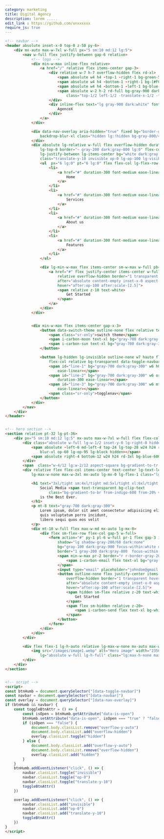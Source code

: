 ```yaml
---
category: marketing
title: Digital Agency 
description: lorem .....
edit_link : https://github.com/unxxxxxx
require_js: true
---
```



```html
<!-- navbar -->
<header absolute inset-x-0 top-0 z-50 py-6>
    <div mx-auto max-w-7xl w-full px="5 sm:10 md:12 lg:5">
        <nav w-full flex justify-between gap-6 relative>
            <!-- logo -->
            <div min-w-max inline-flex relative>
                <a href="/" relative flex items-center gap-3>
                    <div relative w-7 h-7 overflow-hidden flex rd-xl>
                        <span absolute w4 h4 -top-1 -right-1 bg-green-500 rd-md rotate-45></span>
                        <span absolute w4 h4 -bottom-1 -right-1 bg-[#FCDC58] rd-md rotate-45></span>
                        <span absolute w4 h4 -bottom-1 -left-1 bg-blue-600 rd-md rotate-45></span>
                        <span absolute w-2 h-2 rd-full bg-gray-900 dark:bg-white
                            class="top-1/2 left-1/2 -translate-x-1/2 -translate-y-1/2"></span>
                    </div>
                    <div inline-flex text="lg gray-900 dark:white" font-semibold>
                        AgenceX
                    </div>
                </a>
            </div>

            <div data-nav-overlay aria-hidden="true" fixed bg="border-gray-800/50" inset-0 backdrop-filter
                backdrop-blur-xl class="hidden lg:!hidden bg-gray-800/40">
            </div>
            <div absolute lg-relative w-full flex overflow-hidden duration-300 ease-linear top-full
                lg-top-0 border="~ gray-200 dark:gray-800 lg:0" flex-col lg-flex-row gap-y-6 gap-x-4
                lg-justify-between lg-items-center bg="white dark:gray-950 lg:!transparent"
                class="translate-y-10 invisible op-0 lg-op-100 lg-visible lg-translate-y-0" data-navbar>
                <ul  px="6 lg:0" pt="6 lg:0" flex flex-col lg-flex-row gap-y-4 gap-x-3 text="lg gray-700 dark:gray-300" w-full lg-justify-center lg-items-center>
                    <li>
                        <a href="#" duration-300 font-medium ease-linear hover-text-blue-600 py-3>
                            Home
                        </a>
                    </li>
                    <li>
                        <a href="#" duration-300 font-medium ease-linear hover-text-blue-600 py-3>
                            Services
                        </a>
                    </li>
                    <li>
                        <a href="#" duration-300 font-medium ease-linear hover-text-blue-600 py-3>
                            About us
                        </a>
                    </li>
                    <li>
                        <a href="#" duration-300 font-medium ease-linear hover-text-blue-600 py-3>
                            Features
                        </a>
                    </li>
                </ul>

                <div lg-min-w-max flex items-center sm-w-max w-full pb="6 lg:0" px="6 lg:0">
                    <a href="#" flex justify-center items-center w-full sm-w-max px6 h12 bg-blue-600 rd-full
                        relative overflow-hidden border="1 transparent hover:[#172554]" duration-300 ease-linear
                        after="absolute content-empty inset-x-0 aspect-square scale-0 op-70 origin-center duration-300 ease-linear rd-full top-0 left-0 bg-[#172554]"
                        hover="after:op-100 after:scale-[2.5]">
                        <span relative z-10 text-white>
                            Get Started
                        </span>
                    </a>
                </div>
            </div>


            <div min-w-max flex items-center gap-x-3>
                <button data-switch-theme outline-none flex relative text-gray-700 dark:text-gray-300 rd-full p-2 lg:p-3 border border-gray-100 dark:border-gray-900 bg-transparent>
                    <span class="sr-only">switch theme</span>
                    <span i-carbon-moon text-xl bg="gray-700 dark:gray-300" hidden dark-flex></span>
                    <span i-carbon-sun text-xl bg="gray-700 dark:gray-300" flex dark-hidden></span>
                </button>

                <button lg-hidden lg-invisible outline-none w7 hauto flex
                    flex-col relative bg-transparent data-toggle-navbar data-is-open="false">
                    <span id="line-1" bg="gray-700 dark:gray-300" w6 h0.5 rd-full transition-all duration-300
                        ease-linear></span>
                    <span id="line-2" bg="gray-700 dark:gray-300" w6 origin-center mt1 h0.5 rd-ful transition-all
                        duration-300 ease-linear></span>
                    <span id="line-3" bg="gray-700 dark:gray-300" w6 mt1 h0.5 rd-ful transition-all duration-300
                        ease-linear></span>
                    <span class="sr-only">togglenav</span>
                </button>
            </div>
        </nav>
    </div>
</header>


<!-- hero section -->
<section relative pt-32 lg-pt-36>
    <div px="5 sm:10 md:12 lg:5" mx-auto max-w-7xl w-full flex flex-col lg-flex-row gap-10 lg-gap-12>
        <div class="absolute w-full lg-w-1/2 inset-y-0 lg-right-0 hidden lg-block">
            <span absolute -left-6 md-left-4 top-24 lg-top-28 w24 h24 rotate-90 skew-x-12 rd-3xl bg-green-400
                blur-xl op-60 lg-op-95 lg-block hidden></span>
            <span absolute right-4 bottom-12 w24 h24 rd-3xl bg-blue-600 blur-xl op-80></span>
        </div>
        <span  class="w-4/12 lg:w-2/12 aspect-square bg-gradient-to-tr from-blue-600 to-green-400 absolute -top-5 lg-left-0 rd-full skew-y-12 blur-2xl op-40 skew-x-12 rotate-90"></span>
        <div relative flex flex-col items-center text-center lg-text-left lg-py-7 xl-py-8 lg-items-start
            lg-max-w-none max-w-3xl mx-auto lg-mx-0 lg-flex-1 class="lg-w-1/2">

            <h1 text="3xl/tight sm:4xl/tight md:5xl/tight xl:6xl/tight gray-900 dark:white" font-bold>
                Social Media <span text-transparent bg-clip-text
                    class="bg-gradient-to-br from-indigo-600 from-20% via-blue-600 via-30% to-green-600">Marketing</span>
                is the Best Ever.
            </h1>
            <p mt-8 text="gray-700 dark:gray-300">
                Lorem ipsum, dolor sit amet consectetur adipisicing elit. Dolores repellat perspiciatis aspernatur
                quis voluptatum porro incidunt,
                libero sequi quos eos velit
            </p>
            <div mt-10 w-full flex max-w-md mx-auto lg-mx-0>
                <div flex sm-flex-row flex-col gap-5 w-full>
                    <form action="#" py-1 pl-6 w-full pr-1 flex gap-3 items-center text="gray-600 dark:gray-400"
                        shadow="lg shadow-gray-200/60 dark:none"
                        bg="gray-100 dark:gray-900 focus-within:white dark:focus-within:gray-950"
                        border="1 gray-200 dark:gray-800  focus-within:blue-600" rd-full ease-linear>
                        <span min-w-max pr-2 border="r r-border-gray-200 dark:r-gray-800">
                            <span i-carbon-email flex text-xl bg="gray-800 dark:gray-200"></span>
                        </span>
                        <input type="email" placeholder="johndoe@gmail.com" w-full py-3 outline-none bg-transparent>
                        <button outline-none flex justify-center items-center sm-w-max min-w-max px6 h12 bg-blue-600 rd-full relative
                            overflow-hidden border="1 transparent hover:[#172554]" duration-300 ease-linear
                            after="absolute content-empty inset-x-0 aspect-square scale-0 op-70 origin-center duration-300 ease-linear rd-full top-0 left-0 bg-[#172554]"
                            hover="after:op-100 after:scale-[2.5]">
                            <span hidden sm-flex relative z-20 text-white>
                                Get Started
                            </span>
                            <span flex sm-hidden relative z-20>
                                <span i-carbon-send flex text-xl bg-white></span>
                            </span>
                        </button>
                    </form>
                </div>
            </div>
        </div>

        <div flex flex-1 lg-h-auto relative lg-max-w-none mx-auto max-w-3xl class=" lg-w-1/2">
            <img src="/images/image1.webp" alt="Hero image" width="2350" height="2359" rd-3xl object-cover
                lg="absolute w-full lg-h-full" class="lg:max-h-none max-h-96">
        </div>
    </div>
</section>


<!-- script -->
<script>
const btnHumb = document.querySelector("[data-toggle-navbar]")
const navbar = document.querySelector("[data-navbar]")
const overlay = document.querySelector("[data-nav-overlay]")
if (btnHumb && navbar) {
    const toggleBtnAttr = () => {
        const isOpen = btnHumb.getAttribute("data-is-open")
        btnHumb.setAttribute("data-is-open", isOpen === "true" ? "false" : "true")
        if (isOpen === "false") {
            document.body.classList.remove("overflow-y-auto")
            document.body.classList.add("overflow-hidden")
            overlay.classList.toggle("hidden")
        } else {
            document.body.classList.add("overflow-y-auto")
            document.body.classList.remove("overflow-hidden")
            overlay.classList.add("hidden")
        }
    }
    btnHumb.addEventListener("click", () => {
        navbar.classList.toggle("invisible")
        navbar.classList.toggle("op-0")
        navbar.classList.toggle("translate-y-10")
        toggleBtnAttr()
    })

    overlay.addEventListener("click", () => {
        navbar.classList.add("invisible")
        navbar.classList.add("op-0")
        navbar.classList.add("translate-y-10")
        toggleBtnAttr()
    })
}
</script>
```